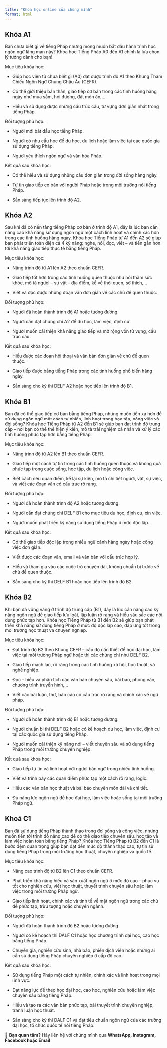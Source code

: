 ```yaml
---
title: "Khóa học online của chúng mình"
format: html
---
```


## Khóa A1

Bạn chưa biết gì về tiếng Pháp nhưng mong muốn bắt đầu hành trình học ngôn ngữ lãng mạn này? Khóa học Tiếng Pháp A0 đến A1 chính là lựa chọn lý tưởng dành cho bạn!

Mục tiêu khóa học:

- Giúp học viên từ chưa biết gì (A0) đạt được trình độ A1 theo Khung Tham Chiếu Ngôn Ngữ Chung Châu Âu (CEFR).

- Có thể giới thiệu bản thân, giao tiếp cơ bản trong các tình huống hàng ngày như mua sắm, hỏi đường, đặt món ăn,…

- Hiểu và sử dụng được những cấu trúc câu, từ vựng đơn giản nhất trong tiếng Pháp.

Đối tượng phù hợp:

- Người mới bắt đầu học tiếng Pháp.

- Người có nhu cầu học để du học, du lịch hoặc làm việc tại các quốc gia sử dụng tiếng Pháp.

- Người yêu thích ngôn ngữ và văn hóa Pháp.

Kết quả sau khóa học:

- Có thể hiểu và sử dụng những câu đơn giản trong đời sống hàng ngày.

- Tự tin giao tiếp cơ bản với người Pháp hoặc trong môi trường nói tiếng Pháp.

- Sẵn sàng tiếp tục lên trình độ A2.

## Khóa A2

Sau khi đã có nền tảng tiếng Pháp cơ bản ở trình độ A1, đây là lúc bạn cần nâng cao khả năng sử dụng ngôn ngữ một cách linh hoạt và chính xác hơn trong các tình huống hàng ngày. Khóa học Tiếng Pháp từ A1 đến A2 sẽ giúp bạn phát triển toàn diện cả 4 kỹ năng: nghe, nói, đọc, viết – và tiến gần hơn tới khả năng giao tiếp thực tế bằng tiếng Pháp.

Mục tiêu khóa học:

- Nâng trình độ từ A1 lên A2 theo chuẩn CEFR.

- Giao tiếp tốt hơn trong các tình huống quen thuộc như hỏi thăm sức khỏe, mô tả người – sự vật – địa điểm, kể về thói quen, sở thích,…

- Viết và đọc được những đoạn văn đơn giản về các chủ đề quen thuộc.

Đối tượng phù hợp:

- Người đã hoàn thành trình độ A1 hoặc tương đương.

- Người cần đạt chứng chỉ A2 để du học, làm việc, định cư.

- Người muốn cải thiện khả năng giao tiếp và mở rộng vốn từ vựng, cấu trúc câu.

Kết quả sau khóa học:

- Hiểu được các đoạn hội thoại và văn bản đơn giản về chủ đề quen thuộc.

- Giao tiếp được bằng tiếng Pháp trong các tình huống phổ biến hàng ngày.

- Sẵn sàng cho kỳ thi DELF A2 hoặc học tiếp lên trình độ B1.

## Khóa B1

Bạn đã có thể giao tiếp cơ bản bằng tiếng Pháp, nhưng muốn tiến xa hơn để sử dụng ngôn ngữ một cách tự nhiên, linh hoạt trong học tập, công việc và đời sống? Khóa học Tiếng Pháp từ A2 đến B1 sẽ giúp bạn đạt trình độ trung cấp – nơi bạn có thể thể hiện ý kiến, mô tả trải nghiệm cá nhân và xử lý các tình huống phức tạp hơn bằng tiếng Pháp.

Mục tiêu khóa học:

- Nâng trình độ từ A2 lên B1 theo chuẩn CEFR.

- Giao tiếp một cách tự tin trong các tình huống quen thuộc và không quá phức tạp trong cuộc sống, học tập, du lịch hoặc công việc.

- Biết cách nêu quan điểm, kể lại sự kiện, mô tả chi tiết người, vật, sự việc, và viết các đoạn văn có cấu trúc rõ ràng.

Đối tượng phù hợp:

- Người đã hoàn thành trình độ A2 hoặc tương đương.

- Người cần đạt chứng chỉ DELF B1 cho mục tiêu du học, định cư, xin việc.

- Người muốn phát triển kỹ năng sử dụng tiếng Pháp ở mức độc lập.

Kết quả sau khóa học:

- Có thể giao tiếp độc lập trong nhiều ngữ cảnh hàng ngày hoặc công việc đơn giản.

- Viết được các đoạn văn, email và văn bản với cấu trúc hợp lý.

- Hiểu và tham gia vào các cuộc trò chuyện dài, không chuẩn bị trước về chủ đề quen thuộc.

- Sẵn sàng cho kỳ thi DELF B1 hoặc học tiếp lên trình độ B2.

## Khóa B2

Khi bạn đã vững vàng ở trình độ trung cấp (B1), đây là lúc cần nâng cao kỹ năng ngôn ngữ để giao tiếp lưu loát, lập luận rõ ràng và hiểu sâu sắc các nội dung phức tạp hơn. Khóa học Tiếng Pháp từ B1 đến B2 sẽ giúp bạn phát triển khả năng sử dụng tiếng Pháp ở mức độ độc lập cao, đáp ứng tốt trong môi trường học thuật và chuyên nghiệp.

Mục tiêu khóa học:

- Đạt trình độ B2 theo Khung CEFR – cấp độ cần thiết để học đại học, làm việc tại môi trường Pháp ngữ hoặc thi các chứng chỉ như DELF B2.

- Giao tiếp mạch lạc, rõ ràng trong các tình huống xã hội, học thuật, và nghề nghiệp.

- Đọc – hiểu và phân tích các văn bản chuyên sâu, bài báo, phỏng vấn, chương trình truyền hình,…

- Viết các bài luận, thư, báo cáo có cấu trúc rõ ràng và chính xác về ngữ pháp.

Đối tượng phù hợp:

- Người đã hoàn thành trình độ B1 hoặc tương đương.

- Người chuẩn bị thi DELF B2 hoặc có kế hoạch du học, làm việc, định cư tại các quốc gia sử dụng tiếng Pháp.

- Người muốn cải thiện kỹ năng nói – viết chuyên sâu và sử dụng tiếng Pháp trong môi trường chuyên nghiệp.

Kết quả sau khóa học:

- Giao tiếp tự tin và linh hoạt với người bản ngữ trong nhiều tình huống.

- Viết và trình bày các quan điểm phức tạp một cách rõ ràng, logic.

- Hiểu các văn bản học thuật và bài báo chuyên môn dài và chi tiết.

- Đủ năng lực ngôn ngữ để học đại học, làm việc hoặc sống tại môi trường Pháp ngữ.

## Khoá C1

Bạn đã sử dụng tiếng Pháp thành thạo trong đời sống và công việc, nhưng muốn tiến tới trình độ nâng cao để có thể giao tiếp chuyên sâu, học tập và làm việc hoàn toàn bằng tiếng Pháp? Khóa học Tiếng Pháp từ B2 đến C1 là bước đệm quan trọng giúp bạn đạt đến mức độ thành thạo cao, tự tin sử dụng tiếng Pháp trong môi trường học thuật, chuyên nghiệp và quốc tế.

Mục tiêu khóa học:

- Nâng cao trình độ từ B2 lên C1 theo chuẩn CEFR.

- Phát triển khả năng hiểu và sản xuất ngôn ngữ ở mức độ cao – phục vụ tốt cho nghiên cứu, viết học thuật, thuyết trình chuyên sâu hoặc làm việc trong môi trường Pháp ngữ.

- Giao tiếp linh hoạt, chính xác và tinh tế về mặt ngôn ngữ trong các chủ đề phức tạp, trừu tượng hoặc chuyên ngành.

Đối tượng phù hợp:

- Người đã hoàn thành trình độ B2 hoặc tương đương.

- Người có kế hoạch thi DALF C1 hoặc học chương trình đại học, cao học bằng tiếng Pháp.

- Chuyên gia, nghiên cứu sinh, nhà báo, phiên dịch viên hoặc những ai cần sử dụng tiếng Pháp chuyên nghiệp ở cấp độ cao.

Kết quả sau khóa học:

- Sử dụng tiếng Pháp một cách tự nhiên, chính xác và linh hoạt trong mọi lĩnh vực.

- Đạt năng lực để theo học đại học, cao học, nghiên cứu hoặc làm việc chuyên sâu bằng tiếng Pháp.

- Hiểu và tạo ra các văn bản phức tạp, bài thuyết trình chuyên nghiệp, tranh luận học thuật.

- Sẵn sàng cho kỳ thi DALF C1 và đạt tiêu chuẩn ngôn ngữ của các trường đại học, tổ chức quốc tế nói tiếng Pháp.

📝 **Bạn quan tâm?** Hãy liên hệ với chúng mình qua **WhatsApp, Instagram, Facebook hoặc Email**
